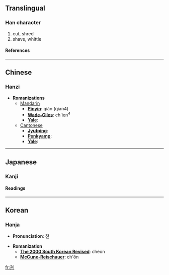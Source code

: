 ==Translingual==
===Han character===
{{Han char|rad=刀|as=03|sn=5|four=|canj=竹十中弓 (HJLN)}}
# cut, shred
# shave, whittle
====References====
{{Han ref|kx=0136.170|dkj=01866|dj=0307.130|hdz=10324.040|uh=520B|ud=21003}}
----

==Chinese==
===Hanzi===


* '''Romanizations'''
** [[Mandarin]]
*** '''[[Pinyin]]''': qiàn (qian4)
*** '''[[Wade-Giles]]''': ch'ien<sup>4</sup>
*** '''[[Yale]]''': 
**[[Cantonese]]
***'''[[Jyutping]]''':
***'''[[Penkyamp]]''': 
***'''[[Yale]]''': 


----
==Japanese==
===Kanji===
{{ja-kanji|grade=|rs=刀03}}
====Readings====
{{ja-readings|on=[[せん]] (sen)|kun=[[きる]] (kiru), [[けずる]] (kezuru)}}


----
==Korean==
===Hanja===

* '''Pronunciation''': 천

* '''Romanization'''
** '''[[The 2000 South Korean Revised Romanization|The 2000 South Korean Revised]]''': cheon
** '''[[McCune-Reischauer]]''': ch'ŏn


[[fr:刋]]